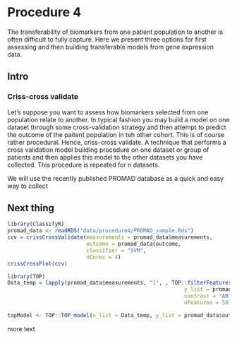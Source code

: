 # Procedure 4

The transferability of biomarkers from one patient population to another is often difficult to fully capture. Here we present three options for first assessing and then building transferable models from gene expression data.

## Intro

### Criss-cross validate

Let's suppose you want to assess how biomarkers selected from one population relate to another. In typical fashion you may build a model on one dataset through some cross-validation strategy and then attempt to predict the outcome of the paitent population in teh other cohort. This is of course rather procedural. Hence, criss-cross validate. A technique that performs a cross validation model building procedure on one dataset or group of patients and then applies this model to the other datasets you have collected. This procedure is repeated for n datasets.

We will use the recently published PROMAD database as a quick and easy way to collect 

## Next thing

```r
library(ClassifyR)
promad_data <- readRDS("data/procedure4/PROMAD_sample.Rds")
ccv = crissCrossValidate(measurements = promad_data$measurements, 
                         outcome = promad_data$outcome,
                         classifier = "SVM",
                         nCores = 4)
crissCrossPlot(ccv)

library(TOP)
Data_temp = lapply(promad_data$measurements, "[", , TOP::filterFeatures(x_list = promad_data$measurements, 
                                                        y_list = promad_data$outcome, 
                                                        contrast = "AR - Control", 
                                                        nFeatures = 50))

topModel <- TOP::TOP_model(x_list = Data_temp, y_list = promad_data$outcome)
```



more text
